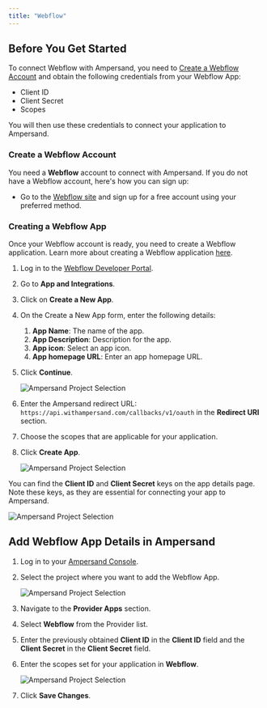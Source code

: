 ```yaml
---
title: "Webflow"
---
```


## Before You Get Started

To connect Webflow with Ampersand, you need to [Create a Webflow Account](https://webflow.com/) and obtain the following credentials from your Webflow App:

- Client ID
- Client Secret
- Scopes

You will then use these credentials to connect your application to Ampersand.

### Create a Webflow Account

You need a **Webflow** account to connect with Ampersand. If you do not have a Webflow account, here's how you can sign up:

- Go to the [Webflow site](https://webflow.com/) and sign up for a free account using your preferred method.

### Creating a Webflow App

Once your Webflow account is ready, you need to create a Webflow application. Learn more about creating a Webflow application [here](https://developers.webflow.com/).

1. Log in to the [Webflow Developer Portal](https://developers.webflow.com/).

2. Go to **App and Integrations**.

3. Click on **Create a New App**.

4. On the Create a New App form, enter the following details:
   1. **App Name**: The name of the app.
   2. **App Description**: Description for the app.
   3. **App icon**: Select an app icon.
   4. **App homepage URL**: Enter an app homepage URL.

5. Click **Continue**.

   ![Ampersand Project Selection](/images/a782325-webflow1.gif)

6. Enter the Ampersand redirect URL: `https://api.withampersand.com/callbacks/v1/oauth` in the **Redirect URI** section.

7. Choose the scopes that are applicable for your application.

8. Click **Create App**.

   ![Ampersand Project Selection](/images/18ea977-webflow2.gif)

You can find the **Client ID** and **Client Secret** keys on the app details page. Note these keys, as they are essential for connecting your app to Ampersand.

![Ampersand Project Selection](/images/39be07e-Screenshot_2024-07-16_at_13.36.05.png)

## Add Webflow App Details in Ampersand

1. Log in to your [Ampersand Console](https://console.withampersand.com).

2. Select the project where you want to add the Webflow App.

   ![Ampersand Project Selection](/images/eba5c80-Ampersand.png)

3. Navigate to the **Provider Apps** section.

4. Select **Webflow** from the Provider list.

5. Enter the previously obtained **Client ID** in the **Client ID** field and the **Client Secret** in the **Client Secret** field.

6. Enter the scopes set for your application in **Webflow**.

   ![Ampersand Project Selection](/images/9764a07-webflow3.gif)

7. Click **Save Changes**.
